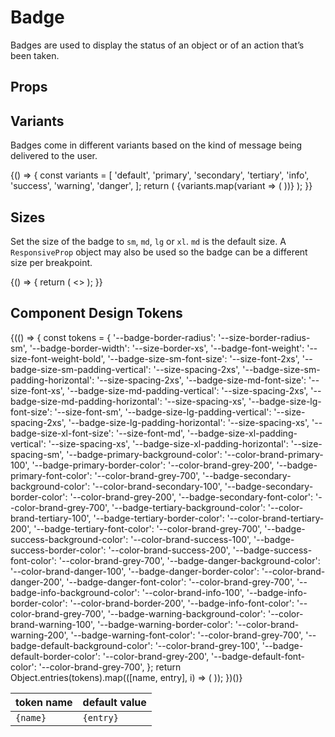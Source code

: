 
<Meta title="Components/Badge/Overview" component={Badge} />

# Badge

Badges are used to display the status of an object or of an action that’s been taken.

<Canvas isExpanded>
  <Badge variant="default" message="Hello world!" />
</Canvas>

## Props

<ArgsTable of={Badge} />

## Variants

Badges come in different variants based on the kind of message being delivered to the user.

<Canvas>
  <Story name="Variants">
    {() => {
      const variants = [
        'default',
        'primary',
        'secondary',
        'tertiary',
        'info',
        'success',
        'warning',
        'danger',
      ];
      return (
        <Box direction="row" childGap="sm">
          {variants.map(variant => (
            <Badge message={variant} variant={variant} key={variant} />
          ))}
        </Box>
      );
    }}
  </Story>
</Canvas>

## Sizes

Set the size of the badge to `sm`, `md`, `lg` or `xl`. `md` is the default size. A `ResponsiveProp` object may also be used
so the badge can be a different size per breakpoint.

<Canvas>
  <Story name="Sizes">
    {() => {
      return (
        <>
          <Box direction="column" alignItems="flex-start" childGap="md">
            <Badge size="sm" message="Small" />
            <Badge size="md" message="Medium" />
            <Badge size="lg" message="Large" />
            <Badge size="xl" message="X-Large" />
            <Badge
              size={{
                base: 'sm',
                tablet: 'md',
                desktop: 'lg',
                hd: 'xl',
              }}
              message="Responsive"
            />
          </Box>
        </>
      );
    }}
  </Story>
</Canvas>

## Component Design Tokens

<table>
  <thead>
    <tr>
      <th>token name</th>
      <th>default value</th>
    </tr>
  </thead>
  <tbody>
    {(() => {
      const tokens = {
        '--badge-border-radius': '--size-border-radius-sm',
        '--badge-border-width': '--size-border-xs',
        '--badge-font-weight': '--size-font-weight-bold',
        '--badge-size-sm-font-size': '--size-font-2xs',
        '--badge-size-sm-padding-vertical': '--size-spacing-2xs',
        '--badge-size-sm-padding-horizontal': '--size-spacing-2xs',
        '--badge-size-md-font-size': '--size-font-xs',
        '--badge-size-md-padding-vertical': '--size-spacing-2xs',
        '--badge-size-md-padding-horizontal': '--size-spacing-xs',
        '--badge-size-lg-font-size': '--size-font-sm',
        '--badge-size-lg-padding-vertical': '--size-spacing-2xs',
        '--badge-size-lg-padding-horizontal': '--size-spacing-xs',
        '--badge-size-xl-font-size': '--size-font-md',
        '--badge-size-xl-padding-vertical': '--size-spacing-xs',
        '--badge-size-xl-padding-horizontal': '--size-spacing-sm',
        '--badge-primary-background-color': '--color-brand-primary-100',
        '--badge-primary-border-color': '--color-brand-grey-200',
        '--badge-primary-font-color': '--color-brand-grey-700',
        '--badge-secondary-background-color': '--color-brand-secondary-100',
        '--badge-secondary-border-color': '--color-brand-grey-200',
        '--badge-secondary-font-color': '--color-brand-grey-700',
        '--badge-tertiary-background-color': '--color-brand-tertiary-100',
        '--badge-tertiary-border-color': '--color-brand-tertiary-200',
        '--badge-tertiary-font-color': '--color-brand-grey-700',
        '--badge-success-background-color': '--color-brand-success-100',
        '--badge-success-border-color': '--color-brand-success-200',
        '--badge-success-font-color': '--color-brand-grey-700',
        '--badge-danger-background-color': '--color-brand-danger-100',
        '--badge-danger-border-color': '--color-brand-danger-200',
        '--badge-danger-font-color': '--color-brand-grey-700',
        '--badge-info-background-color': '--color-brand-info-100',
        '--badge-info-border-color': '--color-brand-border-200',
        '--badge-info-font-color': '--color-brand-grey-700',
        '--badge-warning-background-color': '--color-brand-warning-100',
        '--badge-warning-border-color': '--color-brand-warning-200',
        '--badge-warning-font-color': '--color-brand-grey-700',
        '--badge-default-background-color': '--color-brand-grey-100',
        '--badge-default-border-color': '--color-brand-grey-200',
        '--badge-default-font-color': '--color-brand-grey-700',
      };
      return Object.entries(tokens).map(([name, entry], i) => (
        <tr key={i}>
          <td>
            <code>{name}</code>
          </td>
          <td>
            <code>{entry}</code>
          </td>
        </tr>
      ));
    })()}
  </tbody>
</table>
